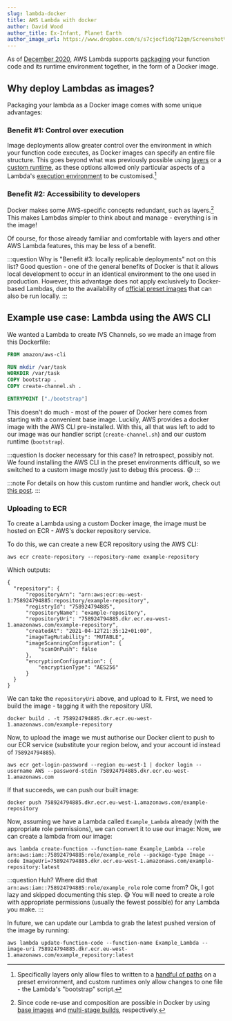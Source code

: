 ```yaml
---
slug: lambda-docker
title: AWS Lambda with docker
author: David Wood
author_title: Ex-Infant, Planet Earth
author_image_url: https://www.dropbox.com/s/s7cjocf1dq712qm/Screenshot%202021-03-23%20at%2008.43.40.png?dl=1
---
```


As of [December 2020](https://aws.amazon.com/blogs/aws/new-for-aws-lambda-container-image-support/), AWS Lambda supports [packaging](https://docs.aws.amazon.com/lambda/latest/dg/gettingstarted-package.html) your function code and its runtime environment together, in the form of a Docker image.

## Why deploy Lambdas as images?

Packaging your lambda as a Docker image comes with some unique advantages:

### Benefit #1: Control over execution
Image deployments allow greater control over the environment in which your function code executes, as Docker images can specify an entire file structure.
This goes beyond what was previously possible using [layers](https://docs.aws.amazon.com/lambda/latest/dg/configuration-layers.html) or a [custom runtime](https://docs.aws.amazon.com/lambda/latest/dg/runtimes-custom.html), as these options allowed only particular aspects of a Lambda's [execution environment](https://docs.aws.amazon.com/lambda/latest/dg/runtimes-context.html) to be customised.[^1]

### Benefit #2: Accessibility to developers
Docker makes some AWS-specific concepts redundant, such as layers.[^2]
This makes Lambdas simpler to think about and manage - everything is in the image!

Of course, for those already familiar and comfortable with layers and other AWS Lambda features, this may be less of a benefit.

:::question Why is "Benefit #3: locally replicable deployments" not on this list?
Good question - one of the general benefits of Docker is that it allows local development to occur in an identical environment to the one used in production.
However, this advantage does not apply exclusively to Docker-based Lambdas, due to the availability of [official preset images](https://hub.docker.com/r/lambci/lambda/) that can also be run locally.
:::

## Example use case: Lambda using the AWS CLI

We wanted a Lambda to create IVS Channels, so we made an image from this Dockerfile:

```dockerfile
FROM amazon/aws-cli

RUN mkdir /var/task
WORKDIR /var/task
COPY bootstrap .
COPY create-channel.sh .

ENTRYPOINT ["./bootstrap"]
```

This doesn't do much - most of the power of Docker here comes from starting with a convenient base image.
Luckily, AWS provides a docker image with the AWS CLI pre-installed.
With this, all that was left to add to our image was our handler script (`create-channel.sh`) and our custom runtime (`bootstrap`).

:::question Is docker necessary for this case?
In retrospect, possibly not.
We found installing the AWS CLI in the preset environments difficult, so we switched to a custom image mostly just to debug this process.
😅
:::

:::note 
For details on how this custom runtime and handler work, check out [this post](/blog/lambda-bash-runtime).
:::

### Uploading to ECR

To create a Lambda using a custom Docker image, the image must be hosted on ECR - AWS's docker repository service.

To do this, we can create a new ECR repository using the AWS CLI:

    aws ecr create-repository --repository-name example-repository
  
Which outputs:

    {
      "repository": {
          "repositoryArn": "arn:aws:ecr:eu-west-1:758924794885:repository/example-repository",
          "registryId": "758924794885",
          "repositoryName": "example-repository",
          "repositoryUri": "758924794885.dkr.ecr.eu-west-1.amazonaws.com/example-repository",
          "createdAt": "2021-04-12T21:35:12+01:00",
          "imageTagMutability": "MUTABLE",
          "imageScanningConfiguration": {
              "scanOnPush": false
          },
          "encryptionConfiguration": {
              "encryptionType": "AES256"
          }
      }
    }

We can take the `repositoryUri` above, and upload to it. 
First, we need to build the image - tagging it with the repository URI.

    docker build . -t 758924794885.dkr.ecr.eu-west-1.amazonaws.com/example-repository

Now, to upload the image we must authorise our Docker client to push to our ECR service (substitute your region below, and your account id instead of `758924794885`).

    aws ecr get-login-password --region eu-west-1 | docker login --username AWS --password-stdin 758924794885.dkr.ecr.eu-west-1.amazonaws.com

If that succeeds, we can push our built image:

    docker push 758924794885.dkr.ecr.eu-west-1.amazonaws.com/example-repository

Now, assuming we have a Lambda called `Example_Lambda` already (with the appropriate role permissions), we can convert it to use our image:
Now, we can create a lambda from our image:

    aws lambda create-function --function-name Example_Lambda --role arn:aws:iam::758924794885:role/example_role --package-type Image --code ImageUri=758924794885.dkr.ecr.eu-west-1.amazonaws.com/example-repository:latest

:::question Huh? Where did that `arn:aws:iam::758924794885:role/example_role` role come from?
Ok, I got lazy and skipped documenting this step. 😅
You will need to create a role with appropriate permissions (usually the fewest possible) for any Lambda you make.
:::

In future, we can update our Lambda to grab the latest pushed version of the image by running:

    aws lambda update-function-code --function-name Example_Lambda --image-uri 758924794885.dkr.ecr.eu-west-1.amazonaws.com/example_repository:latest



[^1]: Specifically layers only allow files to written to a [handful of paths](https://docs.aws.amazon.com/lambda/latest/dg/configuration-layers.html#configuration-layers-path) on a preset environment, and custom runtimes only allow changes to one file - the Lambda's "bootstrap" script.

[^2]: Since code re-use and composition are possible in Docker by using [base images](https://docs.docker.com/engine/reference/builder/#from) and [multi-stage builds](https://docs.docker.com/develop/develop-images/multistage-build/), respectively.